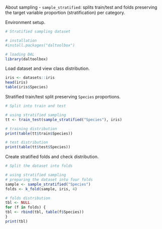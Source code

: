 About sampling
- `sample_stratified`: splits train/test and folds preserving the target variable proportion (stratification) per category.

Environment setup.
```r
# Stratified sampling dataset

# installation 
#install.packages("daltoolbox")

# loading DAL
library(daltoolbox) 
```

Load dataset and view class distribution.
```r
iris <- datasets::iris
head(iris)
table(iris$Species)
```

Stratified train/test split preserving `Species` proportions.
```r
# Split into train and test

# using stratified sampling
tt <- train_test(sample_stratified("Species"), iris)

# training distribution
print(table(tt$train$Species))

# test distribution
print(table(tt$test$Species))
```

Create stratified folds and check distribution.
```r
# Split the dataset into folds

# using stratified sampling
# preparing the dataset into four folds
sample <- sample_stratified("Species")
folds <- k_fold(sample, iris, 4)

# folds distribution
tbl <- NULL
for (f in folds) {
tbl <- rbind(tbl, table(f$Species))
}
print(tbl)
```
